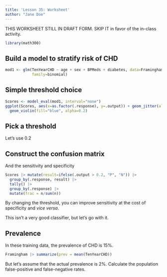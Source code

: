 ```yaml
---
title: 'Lesson 35: Worksheet'
author: "Jane Doe"
---
```


THIS WORKSHEET STILL IN DRAFT FORM. SKIP IT in favor of the in-class activity.

```r
library(math300)
```

## Build a model to stratify risk of CHD

```r
mod1 <- glm(TenYearCHD ~ age + sex + BPMeds + diabetes, data=Framingham,
            family=binomial)
```


## Simple threshold choice

```r
Scores <- model_eval(mod1, interval="none")
ggplot(Scores, aes(x=as.factor(.response), y=.output)) + geom_jitter(alpha=0.1, width=0.2) +
  geom_violin(fill="blue", alpha=0.2)
```

## Pick a threshold

Let's use 0.2

## Construct the confusion matrix

And the sensitivity and specificity

```r
Scores |> mutate(result=ifelse(.output > 0.2, "P", "N")) |>
  group_by(.response, result) |>
  tally() |>
  group_by(.response) |>
  mutate(frac = n/sum(n))
```

By changing the threshold, you can improve sensitivity at the cost of specificity and *vice versa*.

This isn't a very good classifier, but let's go with it.

## Prevalence

In these training data, the prevalence of CHD is 15%.

```r
Framingham |> summarize(prev = mean(TenYearCHD))
```

But let's assume that the actual prevalence is 2%. Calculate the population false-positive and false-negative rates.

